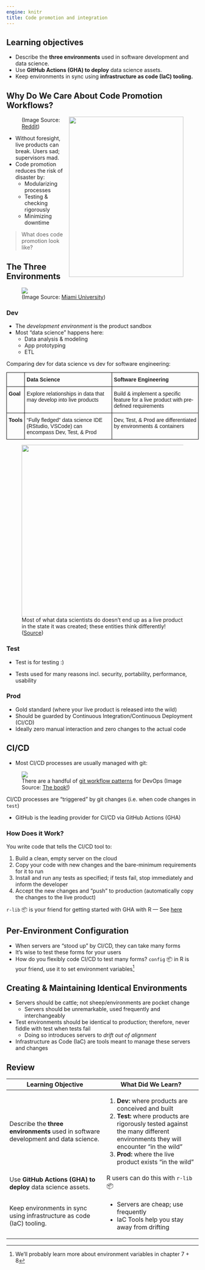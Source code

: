```yaml
---
engine: knitr
title: Code promotion and integration
---
```


## Learning objectives

-   Describe the **three environments** used in software development and data science.
-   Use **GitHub Actions (GHA) to deploy** data science assets.
-   Keep environments in sync using **infrastructure as code (IaC) tooling.**

## Why Do We Care About Code Promotion Workflows? {-}

<figure>
    <img src="https://i.redd.it/7zhsce11xms31.jpg" style="float:right;width:300px;height:420px;">
    <figcaption>(Image Source: [Reddit](https://www.reddit.com/r/ProgrammerHumor/comments/di2shq/well_thats_interesting_lets_take_rest_of_the_day/))</figcaption>
</figure>

- Without foresight, live products can break. Users sad; supervisors mad.
- Code promotion reduces the risk of disaster by:
    - Modularizing processes
    - Testing & checking rigorously
    - Minimizing downtime

> What does code promotion look like?

## The Three Environments {-}

<figure>
    <img src="https://miamioh.edu/_files/images/it-services/news-articles/2017/08/dev-graphic.png">
    <figcaption>(Image Source: [Miami University](https://miamioh.edu/it-services/news/2017/08/dev-test-prod.html))</figcaption>
</figure>


### Dev {-}

- The _development environment_ is the product sandbox
- Most "data science" happens here:
    - Data analysis & modeling
    - App prototyping
    - ETL

Comparing dev for data science vs dev for software engineering:

<style type="text/css">
.tg  {border-collapse:collapse;border-spacing:0;margin:0px auto;}
.tg td{border-color:black;border-style:solid;border-width:1px;font-family:Arial, sans-serif;font-size:14px;
  overflow:hidden;padding:10px 5px;word-break:normal;}
.tg th{border-color:black;border-style:solid;border-width:1px;font-family:Arial, sans-serif;font-size:14px;
  font-weight:normal;overflow:hidden;padding:10px 5px;word-break:normal;}
.tg .tg-1wig{font-weight:bold;text-align:left;vertical-align:top}
.tg .tg-0lax{text-align:left;vertical-align:top}
</style>
<table class="tg">
<thead>
  <tr>
    <th class="tg-0lax"></th>
    <th class="tg-1wig">Data Science</th>
    <th class="tg-1wig">Software Engineering</th>
  </tr>
</thead>
<tbody>
  <tr>
    <td class="tg-0lax"><span style="font-weight:bold">Goal</span></td>
    <td class="tg-0lax">Explore relationships in data that may develop into live products</td>
    <td class="tg-0lax">Build &amp; implement a specific feature for a live product with pre-defined requirements</td>
  </tr>
  <tr>
    <td class="tg-1wig">Tools</td>
    <td class="tg-0lax">"Fully fledged" data science IDE (RStudio, VSCode) can encompass Dev, Test, &amp; Prod</td>
    <td class="tg-0lax">Dev, Test, &amp; Prod are differentiated by environments &amp; containers</td>
  </tr>
</tbody>
</table>

<figure>
    <img src="https://www.productboard.com/wp-content/uploads/2022/04/untitled-3.png" style="width:500px;height:450px;">
    <figcaption>Most of what data scientists do doesn't end up as a live product in the state it was created; these entities think differently! ([Source](https://www.productboard.com/blog/orchestrating-ml-workflows-with-airflow/))</figcaption>
</figure>


### Test {-}

- Test is for testing :)

- Tests used for many reasons incl. security, portability, performance, usability

### Prod {-}

- Gold standard (where your live product is released into the wild)
- Should be guarded by Continuous Integration/Continuous Deployment (CI/CD)
- Ideally zero manual interaction and zero changes to the actual code

## CI/CD {-}

- Most CI/CD processes are usually managed with git:

<figure>
    <img src="https://do4ds.com/chapters/sec1/images-code-promotion/git-branches.png">
    <figcaption>There are a handful of [git workflow patterns](https://rovitpm.com/5-git-workflows-to-improve-development/) for DevOps (Image Source: [The book!](https://do4ds.com/chapters/sec1/1-1-code-promotion.html#cicd-and-the-mechanics-of-code-promotion))</figcaption>
</figure>

CI/CD processes are "triggered" by git changes (i.e. when code changes in `test`)

- GitHub is the leading provider for CI/CD via GitHub Actions (GHA)

### How Does it Work? {-}

You write code that tells the CI/CD tool to:

1. Build a clean, empty server on the cloud
2. Copy your code with new changes and the bare-minimum requirements for it to run
3. Install and run any tests as specified; if tests fail, stop immediately and inform the developer
4. Accept the new changes and "push" to production (automatically copy the changes to the live product)

`r-lib` 📦 is your friend for getting started with GHA with R — See [here](https://github.com/r-lib/actions)

## Per-Environment Configuration {-}

- When servers are "stood up" by CI/CD, they can take many forms
- It's wise to test these forms for your users
- How do you flexibly code CI/CD to test many forms? `config` 📦 in R is your friend, use it to set environment variables^[We'll probably learn more about environment variables in chapter 7 + 8]

## Creating & Maintaining Identical Environments {-}

- Servers should be cattle; not sheep/environments are pocket change
    - Servers should be unremarkable, used frequently and interchangeably
- Test environments should be identical to production; therefore, never fiddle with test when tests fail
    - Doing so introduces servers to _drift out of alignment_
- Infrastructure as Code (IaC) are tools meant to manage these servers and changes

## Review {-}

+---------------------------------------+--------------------------------------+
| Learning Objective                    | What Did We Learn?                   |
+=======================================+======================================+
| Describe the **three environments**   | 1. **Dev:** where products are       |
| used in software development and data |   conceived and built                |
| science.                              | 2. **Test:** where products are      |
|                                       |   rigorously tested against the many |
|                                       |   different environments they will   |
|                                       |   encounter “in the wild”            |
|                                       | 3. **Prod:** where the live product  |
|                                       |   exists “in the wild”               |
+---------------------------------------+--------------------------------------+
| Use **GitHub Actions (GHA) to deploy**| R users can do this with `r-lib` 📦  |
| data science assets.                  |                                      |
+---------------------------------------+--------------------------------------+
| Keep environments in sync using       | * Servers are cheap; use frequently  |
| infrastructure as code (IaC) tooling. | * IaC Tools help you stay away from  |
|                                       |   drifting                           |
+---------------------------------------+--------------------------------------+
